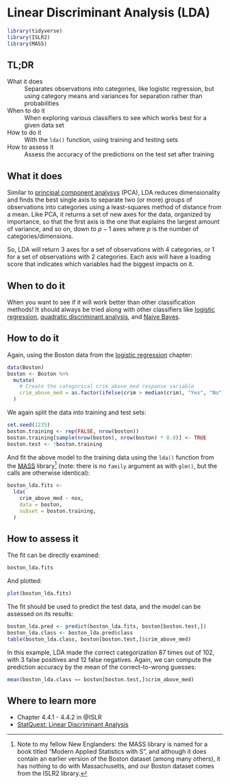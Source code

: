 # Linear Discriminant Analysis (LDA) {#linear-discriminant-analysis}

```r
library(tidyverse)
library(ISLR2)
library(MASS)
```

## TL;DR

What it does
: Separates observations into categories, like logistic regression, but using category means and variances for separation rather than probabilities

When to do it
: When exploring various classifiers to see which works best for a given data set

How to do it
: With the `lda()` function, using training and testing sets

How to assess it
: Assess the accuracy of the predictions on the test set after training

## What it does

Similar to [principal component analysys](#principal-component-analysis) (PCA), LDA reduces dimensionality and finds the best single axis to separate two (or more) groups of observations into categories using a least-squares method of distance from a mean. Like PCA, it returns a set of new axes for the data, organized by importance, so that the first axis is the one that explains the largest amount of variance, and so on, down to $p - 1$ axes where $p$ is the number of categories/dimensions.

So, LDA will return 3 axes for a set of observations with 4 categories, or 1 for a set of observations with 2 categories. Each axis will have a loading score that indicates which variables had the biggest impacts on it.

## When to do it

When you want to see if it will work better than other classification methods! It should always be tried along with other classifiers like [logistic regression](#logistic-regression), [quadratic discriminant analysis](#quadratic-discriminant-analysis), and [Naive Bayes](#naive-bayes).

## How to do it

Again, using the Boston data from the [logistic regression](#logistic-regression) chapter:

```r
data(Boston)
boston <- Boston %>%
  mutate(
    # Create the categorical crim_above_med response variable
    crim_above_med = as.factor(ifelse(crim > median(crim), "Yes", "No")),
  )
```

We again split the data into training and test sets:

```r
set.seed(1235)
boston.training <- rep(FALSE, nrow(boston))
boston.training[sample(nrow(boston), nrow(boston) * 0.8)] <- TRUE
boston.test <- !boston.training
```

And fit the above model to the training data using the `lda()` function from the [MASS](https://cran.r-project.org/web/packages/MASS/index.html) library^[Note to my fellow New Englanders: the MASS library is named for a book titled "Modern Applied Statistics with S", and although it does contain an earlier version of the Boston dataset (among many others), it has nothing to do with Massachusetts, and our Boston dataset comes from the ISLR2 library.] (note: there is no `family` argument as with `glm()`, but the calls are otherwise identical):

```r
boston_lda.fits <-
  lda(
    crim_above_med ~ nox,
    data = boston,
    subset = boston.training,
  )
```

## How to assess it

The fit can be directly examined:

```r
boston_lda.fits
```

And plotted:

```r
plot(boston_lda.fits)
```

The fit should be used to predict the test data, and the model can be assessed on its results:

```r
boston_lda.pred <- predict(boston_lda.fits, boston[boston.test,])
boston_lda.class <- boston_lda.pred$class
table(boston_lda.class, boston[boston.test,]$crim_above_med)
```

In this example, LDA made the correct categorization 87 times out of 102, with 3 false positives and 12 false negatives. Again, we can compute the prediction accuracy by the mean of the correct-to-wrong guesses:

```r
mean(boston_lda.class == boston[boston.test,]$crim_above_med)
```

<!--
XXX need something on interpreting the output beyond just the accuracy.
-->

## Where to learn more

- Chapter 4.4.1 - 4.4.2 in @ISLR
- [StatQuest: Linear Discriminant Analysis](https://www.youtube.com/watch?v=azXCzI57Yfc)


